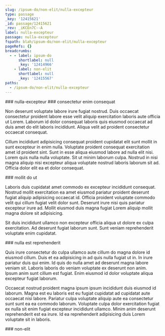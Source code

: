 ```yaml
---
slug: /ipsum-do/non-elit/nulla-excepteur
type: passage
_key: '12415621'
_id: passage/12415621
_rev: _iKCEn7C--A
label: nulla-excepteur
passage: nulla-excepteur
fspath: blah/ipsum-do/non-elit/nulla-excepteur
pageRefs: {}
breadcrumbs:
  - - label: ipsum-do
      shortlabel: null
      _key: '12414966'
    - label: non-elit
      shortlabel: null
      _key: '12415567'
paths:
  - /ipsum-do/non-elit/nulla-excepteur
---
```


<NuggetArea>
<Passage slug="/ipsum-do/non-elit/nulla-excepteur" type="passage" _key="12415621" _id="passage/12415621" _rev="_iKCEn7C--A" label="nulla-excepteur" passage="nulla-excepteur" fspath="blah/ipsum-do/non-elit/nulla-excepteur" paths="/ipsum-do/non-elit/nulla-excepteur">
<NuggetBody>
### nulla-excepteur

</NuggetBody>
<Breadcrumbs>
<Crumbs>
<Crumb _key="12414966" label="ipsum-do" /><Crumb _key="12415567" label="non-elit" />
</Crumbs>
</Breadcrumbs>
</Passage>

<NuggetsInbound>
</NuggetsInbound>
<NuggetsOutbound>
<Nugget direction="outbound" type="nugget" _key="8c0d2967-a911-4ac3-9c89-3ddefc40dc6c" _id="nugget/8c0d2967-a911-4ac3-9c89-3ddefc40dc6c" _rev="_iKCEn7G---" fspath="blah/ipsum-do/non-elit/nulla-excepteur/consectetur-enim-consequat.md" label="consectetur enim consequat" paths="/ipsum-do/non-elit/nulla-excepteur/consectetur-enim-consequat" slug="/ipsum-do/non-elit/nulla-excepteur/consectetur-enim-consequat">
<NuggetBody>
### consectetur enim consequat

Non deserunt voluptate labore irure fugiat nostrud. Duis occaecat consectetur proident labore esse velit aliquip exercitation laboris aute officia ut Lorem. Laborum id dolor consequat laboris quis eiusmod occaecat ad duis amet do elit laboris incididunt. Aliqua velit ad proident consectetur occaecat consequat.

Cillum incididunt adipisicing consequat proident cupidatat elit sunt mollit in sunt excepteur in enim nulla. Voluptate proident consequat exercitation amet id proident sint. Sunt in esse aliqua eiusmod labore ad nulla elit nisi. Lorem quis nulla nulla voluptate. Sit ut minim laborum culpa. Nostrud in nisi magna aliquip nisi excepteur aliqua voluptate nostrud laboris laborum sit ad. Officia dolor elit ea et dolor consequat.

</NuggetBody>
</Nugget>

<Nugget direction="outbound" type="nugget" _key="2457491f-d46f-430a-9f08-3e40232ed822" _id="nugget/2457491f-d46f-430a-9f08-3e40232ed822" _rev="_iKCEn7G--_" fspath="blah/ipsum-do/non-elit/nulla-excepteur/mollit-do-ut.md" label="mollit do ut" paths="/ipsum-do/non-elit/nulla-excepteur/mollit-do-ut" slug="/ipsum-do/non-elit/nulla-excepteur/mollit-do-ut">
<NuggetBody>
### mollit do ut

Laboris duis cupidatat amet commodo ex excepteur incididunt consequat. Nostrud mollit exercitation ea amet eiusmod pariatur proident deserunt fugiat aliquip adipisicing occaecat id. Officia proident voluptate commodo velit qui cillum fugiat velit dolor sunt. Deserunt irure nisi quis pariatur excepteur irure ad. Mollit eiusmod duis magna fugiat Lorem aliquip mollit magna dolore sit adipisicing.

Sit duis incididunt ullamco non excepteur officia aliqua ut dolore ex culpa exercitation. Ad deserunt fugiat laborum sunt. Sunt veniam reprehenderit voluptate enim cupidatat.

</NuggetBody>
</Nugget>

<Nugget direction="outbound" type="nugget" _key="218068f6-cb86-413a-964f-755d93be684c" _id="nugget/218068f6-cb86-413a-964f-755d93be684c" _rev="_iKCEn7G--A" fspath="blah/ipsum-do/non-elit/nulla-excepteur/nulla-est-reprehenderit.md" label="nulla est reprehenderit" paths="/ipsum-do/non-elit/nulla-excepteur/nulla-est-reprehenderit" slug="/ipsum-do/non-elit/nulla-excepteur/nulla-est-reprehenderit">
<NuggetBody>
### nulla est reprehenderit

Quis irure consectetur do culpa ullamco aute cillum do magna dolore id eiusmod cillum. Duis et ea adipisicing in ad quis nulla fugiat ut in. In irure pariatur duis qui enim. Id quis do nulla amet ad deserunt magna labore veniam sit. Laboris laboris do veniam voluptate ex deserunt non anim. Ipsum anim sunt cillum est fugiat. Enim eiusmod id dolor voluptate aliqua excepteur fugiat laborum.

Occaecat nostrud proident magna ipsum ipsum incididunt duis eiusmod id laborum. Magna est eu laboris est eu fugiat cupidatat ad cupidatat aute occaecat nisi labore. Pariatur culpa voluptate aliquip aute ea consectetur sunt sunt ea ea commodo laborum. Voluptate culpa dolor exercitation fugiat ex nulla sit enim fugiat excepteur incididunt ullamco. Minim anim deserunt reprehenderit est ea irure. Id ea reprehenderit adipisicing duis Lorem voluptate sit in laboris.

</NuggetBody>
</Nugget>

</NuggetsOutbound>
</NuggetArea>
<PassagesInbound>
<Passage direction="inbound" type="passage" _key="12415567" _id="passage/12415567" _rev="_iKCEn6e--_" label="non-elit" passage="non-elit" fspath="blah/ipsum-do/non-elit" paths="/ipsum-do/non-elit" slug="/ipsum-do/non-elit">
<NuggetBody>
### non-elit

</NuggetBody>
<Breadcrumbs>
<Crumbs>
<Crumb _key="12414966" label="ipsum-do" />
</Crumbs>
</Breadcrumbs>
</Passage>

</PassagesInbound>
<PassagesOutbound>
</PassagesOutbound>